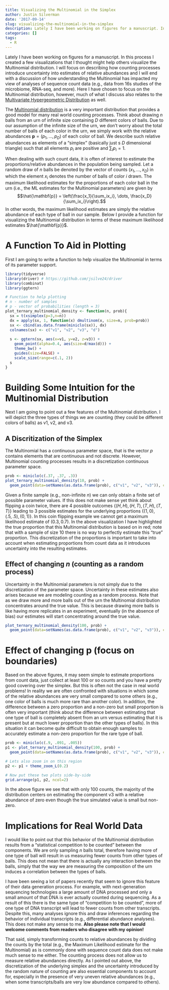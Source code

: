 ```yaml
---
title: Visualizing the Multinomial in the Simplex
author: Justin Silverman
date: '2017-09-14'
slug: visualizing-the-multinomial-in-the-simplex
description: Lately I have been working on figures for a manuscript. In this process I created a few visualizations that I thought might help others visualize the Multinomial distribution. I will focus on describing how counting processes introduce uncertainty into estimates of relative abundances and I will end with a discussion of how understanding the Multinomial has impacted my view of analyses of sequence count data (e.g., data from 16s studies of the microbiome, RNA-seq, and more).
categories: []
tags:
  - R
---
```



Lately I have been working on figures for a manuscript. In this process I created a few visualizations that I thought might help others visualize the Multinomial distribution. I will focus on describing how counting processes introduce uncertainty into estimates of relative abundances and I will end with a discussion of how understanding the Multinomial has impacted my view of analyses of sequence count data (e.g., data from 16s studies of the microbiome, RNA-seq, and more). Here I have chosen to focus on the Multinomial distribution, however, much of what I discuss also relates to the [Multivariate Hypergeometric Distribution](https://en.wikipedia.org/wiki/Hypergeometric_distribution#Multivariate_hypergeometric_distribution) as well. 

The [Multinomial distribution](https://en.wikipedia.org/wiki/Multinomial_distribution) is a very important distribution that provides a good model for many real world counting processes. Think about drawing $n$ balls from an urn of infinite size containing $D$ different colors of balls. Due to our assumption of the infinite size of the urn, we don't worry about the total number of balls of each color in the urn, we simply work with the relative abundances $\mathbf{p} = (p_1, \dots, p_D)$ of each color of ball. We describe such relative abundances as elements of a "simplex" (basically just s $D$ dimensional triangle) such that all elements $p_i$ are positive and $\sum_i p_i = 1$.

When dealing with such count data, it is often of interest to estimate the proportions/relative abundances in the population being sampled. Let a random draw of $n$ balls be denoted by the vector of counts $(x_1, \dots, x_D)$ in which the element $x_i$ denotes the number of balls of color $i$ drawn. The maximum likelihood estimates for the proportions of each color ball in the urn (i.e., the ML estimates for the Multinomial parameters) are given by 
$$\hat{\mathbf{p}} = \left(\frac{x_1}{\sum_ix_i}, \dots, \frac{x_D}{\sum_ix_i}\right).$$
In other words, the maximum likelihood estimates are simply the relative abundance of each type of ball in our sample. 
Below I provide a function for visualizing the Multinomial distribution in terms of these maximum likelihood estimates $\hat{\mathbf{p}}$. 

# A Function To Aid in Plotting
First I am going to write a function to help visualize the Multinomial in terms of its parameter support. 

```r
library(tidyverse)
library(driver) # https://github.com/jsilve24/driver
library(combinat)
library(ggtern)

# Function to help plotting
# n - number of samples
# p - vector of probabilities (length = 3)
plot_ternary_multinomial_density <- function(n, prob){
  sx = t(xsimplex(p=3,n=n))
  dx = apply(sx, 1, function(x) dmultinom(x, size=n, prob=prob))
  sx <- cbind(as.data.frame(miniclo(sx)), dx)
  colnames(sx) <- c("v1", "v2", "v3", "d")
  
  s <- ggtern(sx, aes(x=v1, y=v2, z=v3)) +
    geom_point(alpha=0.4, aes(size=d/max(d))) +
    theme_bw() +
    guides(size=FALSE) +
    scale_size(range=c(.1, 2))
  s
}
```

# Building Some Intuition for the Multinomial Distribution
Next I am going to point out a few features of the Multinomial distribution. I will depict the three types of things we are counting (they could be different colors of balls) as v1, v2, and v3. 

## A Discritization of the Simplex
The Multinomial has a continuous parameter space, that is the vector $p$ contains elements that are continuous and not discrete. However, Multinomial counting processes results in a discretization continuous parameter space. 

```r
prob <- miniclo(c(.37, .37, .3))
plot_ternary_multinomial_density(10, prob) +
  geom_point(data=setNames(as.data.frame(prob), c("v1", "v2", "v3")), color="red", size=2, fill="red")
```

Given a finite sample (e.g., non-infinite $n$) we can only obtain a finite set of possible parameter values. If this does not make sense yet think about flipping a coin twice, there are 4 possible outcomes $\{(H,H), (H, T), (T, H), (T, T)\}$ leading to 3 possible estimates for the underlying proportions $\{(1, 0), (.5, .5), (0, 1)\}$. In this coin flipping example we cannot get a maximum likelihood estimate of $(0.3, 0.7)$. In the above visualization I have highlighted the true proportion that this Multinomial distribution is based on in red; note that with a sample of size 10 there is no way to perfectly estimate this "true" proportion. This discretization of the proportions is important to take into account when estimating proportions from count data as it introduces uncertainty into the resulting estimates. 

## Effect of changing $n$ (counting as a random process)
Uncertainty in the Multinomial parameters is not simply due to the discretization of the parameter space. Uncertainty in these estimates also arises because we are modeling counting as a random process. Note that as we draw more and more balls out of the urn the Multinomial distribution concentrates around the true value. This is because drawing more balls is like having more replicates in an experiment, eventually (in the absence of bias) our estimates will start concentrating around the true value.  

```r
plot_ternary_multinomial_density(100, prob) +
  geom_point(data=setNames(as.data.frame(prob), c("v1", "v2", "v3")), color="red", size=2, fill="red")
```


# Effect of changing $\mathbf{p}$ (focus on boundaries)
Based on the above figures, it may seem simple to estimate proportions from count data, just collect at least 100 or so counts and you have a pretty good covering over the simplex. But this is often not the case in real world problems! In reality we are often confronted with situations in which some of the relative abundances are very small compared to some others (e.g., one color of balls is much more rare than another color). In addition, the difference between a zero proportion and a non-zero but small proportion is often very important (think about the difference between estimating that one type of ball is completely absent from an urn versus estimating that it is present but at much lower proportion than the other types of balls). In this situation it can become quite difficult to obtain enough samples to accurately estimate a non-zero proportion for the rare type of ball. 

```r
prob <- miniclo(c(.9, .091, .005))
p1 <- plot_ternary_multinomial_density(100, prob) +
  geom_point(data=setNames(as.data.frame(prob), c("v1", "v2", "v3")), color="red", size=2, fill="red")

# Lets also zoom in on this region
p2 <- p1 + theme_zoom_L(0.2)

# Now put these two plots side-by-side
grid.arrange(p1, p2, ncol=2)
```

In the above figure we see that with only 100 counts, the majority of the distribution centers on estimating the component v3 with a relative abundance of zero even though the true simulated value is small but non-zero. 

# Implications for Real World Data
I would like to point out that this behavior of the Multinomial distribution results from a "statistical competition to be counted" between the components. We are only sampling $n$ balls total, therefore having more of one type of ball will result in us measuring fewer counts from other types of balls. This does not mean that there is actually any interaction between the balls, simply that the way we are measuring the composition of the urn induces a correlation between the types of balls. 

I have been seeing a lot of papers recently that seem to ignore this feature of their data generation process. For example, with next-generation sequencing technologies a large amount of DNA processed and only a small amount of that DNA is ever actually counted during sequencing. As a result of this there is the same type of "competition to be counted", more of one type of DNA transcript will lead to fewer counts from other transcripts. Despite this, many analyses ignore this and draw inferences regarding the behavior of individual transcripts (e.g., differential abundance analyses). This does not make any sense to me. **Also please note that I would welcome comments from readers who disagree with my opinion!** 

That said, simply transforming counts to relative abundances by dividing the counts by the total (e.g., the Maximum Likelihood estimate for the Multinomial) as is commonly done with sequence count data does not make much sense to me either. The counting process does not allow us to measure relative abundances directly. As I pointed out above, the discretization of the underlying simplex and the uncertainty introduced by the random nature of counting are also essential components to account for, especially in the presence of very uneven relative abundances (e.g., when some transcripts/balls are very low abundance compared to others).